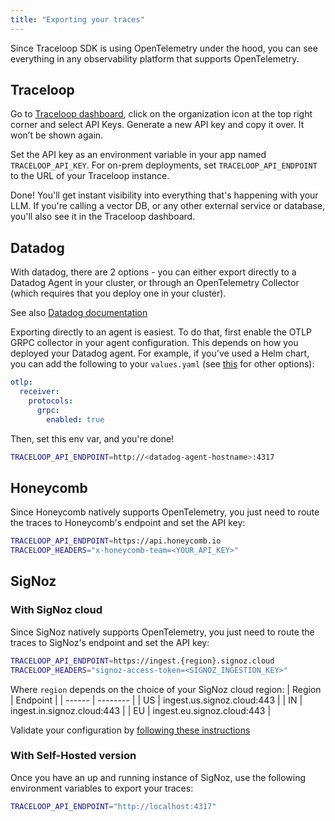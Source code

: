 ```yaml
---
title: "Exporting your traces"
---
```


Since Traceloop SDK is using OpenTelemetry under the hood, you can see everything
in any observability platform that supports OpenTelemetry.

## Traceloop

Go to [Traceloop dashboard](https://app.traceloop.com), click on the organization icon
at the top right corner and select API Keys.
Generate a new API key and copy it over. It won’t be shown again.

Set the API key as an environment variable in your app named `TRACELOOP_API_KEY`.
For on-prem deployments, set `TRACELOOP_API_ENDPOINT` to the URL of your Traceloop instance.

Done! You'll get instant visibility into everything that's happening with your LLM.
If you're calling a vector DB, or any other external service or database, you'll also see it in the Traceloop dashboard.

## Datadog

With datadog, there are 2 options - you can either export directly to a Datadog Agent in your cluster, or through an OpenTelemetry Collector (which requires that you deploy one in your cluster).

See also [Datadog documentation](https://docs.datadoghq.com/opentelemetry/)

Exporting directly to an agent is easiest.
To do that, first enable the OTLP GRPC collector in your agent configuration.
This depends on how you deployed your Datadog agent. For example, if you've used a Helm chart,
you can add the following to your `values.yaml`
(see [this](https://docs.datadoghq.com/opentelemetry/otlp_ingest_in_the_agent/?tab=kuberneteshelmvaluesyaml#enabling-otlp-ingestion-on-the-datadog-agent) for other options):

```yaml
otlp:
  receiver:
    protocols:
      grpc:
        enabled: true
```

Then, set this env var, and you're done!

```bash
TRACELOOP_API_ENDPOINT=http://<datadog-agent-hostname>:4317
```

## Honeycomb

Since Honeycomb natively supports OpenTelemetry, you just need to route the traces to Honeycomb's endpoint and set the
API key:

```bash
TRACELOOP_API_ENDPOINT=https://api.honeycomb.io
TRACELOOP_HEADERS="x-honeycomb-team=<YOUR_API_KEY>"
```

## SigNoz

### With SigNoz cloud

Since SigNoz natively supports OpenTelemetry, you just need to route the traces to SigNoz's endpoint and set the
API key:

```bash
TRACELOOP_API_ENDPOINT=https://ingest.{region}.signoz.cloud
TRACELOOP_HEADERS="signoz-access-token=<SIGNOZ_INGESTION_KEY>"
```

Where `region` depends on the choice of your SigNoz cloud region:
| Region | Endpoint |
| ------ | -------- |
| US | ingest.us.signoz.cloud:443 |
| IN | ingest.in.signoz.cloud:443 |
| EU | ingest.eu.signoz.cloud:443 |

Validate your configuration by [following these instructions](https://signoz.io/docs/instrumentation/python/#validating-instrumentation-by-checking-for-traces)

### With Self-Hosted version

Once you have an up and running instance of SigNoz, use the following environment variables to export your traces:

```bash
TRACELOOP_API_ENDPOINT="http://localhost:4317"
```
